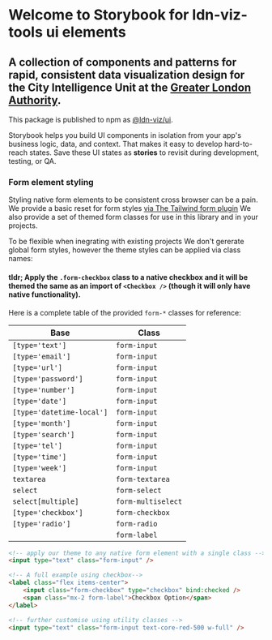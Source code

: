 
<Meta title="Ui/Introduction" />

# Welcome to Storybook for ldn-viz-tools ui elements

## A collection of components and patterns for rapid, consistent data visualization design for the City Intelligence Unit at the [Greater London Authority](https://www.london.gov.uk).

This package is published to npm as [@ldn-viz/ui](https://www.npmjs.com/package/@ldn-viz/ui).

Storybook helps you build UI components in isolation from your app's business logic, data, and context.
That makes it easy to develop hard-to-reach states. Save these UI states as **stories** to revisit during development, testing, or QA.

### Form element styling

Styling native form elements to be consistent cross browser can be a pain.
We provide a basic reset for form styles [via The Tailwind form plugin](https://github.com/tailwindlabs/tailwindcss-forms)
We also provide a set of themed form classes for use in this library and in your projects.

To be flexible when inegrating with existing projects We don't gererate global form styles, however the theme styles can be applied via class names:

#### tldr; Apply the `.form-checkbox` class to a native checkbox and it will be themed the same as an import of `<Checkbox />` (though it will only have native functionality).

Here is a complete table of the provided `form-*` classes for reference:

| Base                      | Class              |
| ------------------------- | ------------------ |
| `[type='text']`           | `form-input`       |
| `[type='email']`          | `form-input`       |
| `[type='url']`            | `form-input`       |
| `[type='password']`       | `form-input`       |
| `[type='number']`         | `form-input`       |
| `[type='date']`           | `form-input`       |
| `[type='datetime-local']` | `form-input`       |
| `[type='month']`          | `form-input`       |
| `[type='search']`         | `form-input`       |
| `[type='tel']`            | `form-input`       |
| `[type='time']`           | `form-input`       |
| `[type='week']`           | `form-input`       |
| `textarea`                | `form-textarea`    |
| `select`                  | `form-select`      |
| `select[multiple]`        | `form-multiselect` |
| `[type='checkbox']`       | `form-checkbox`    |
| `[type='radio']`          | `form-radio`       |
|                           | `form-label`       |

```html
<!-- apply our theme to any native form element with a single class -->
<input type="text" class="form-input" />

<!-- A full example using checkbox-->
<label class="flex items-center">
	<input class="form-checkbox" type="checkbox" bind:checked />
	<span class="mx-2 form-label">Checkbox Option</span>
</label>

<!-- further customise using utility classes -->
<input type="text" class="form-input text-core-red-500 w-full" />
```
